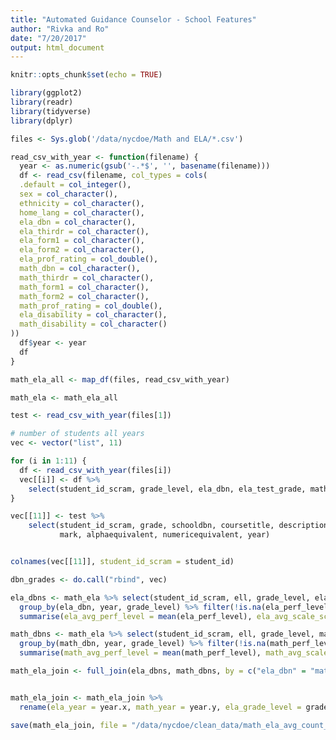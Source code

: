 ```yaml
---
title: "Automated Guidance Counselor - School Features"
author: "Rivka and Ro"
date: "7/20/2017"
output: html_document
---
```


```r
knitr::opts_chunk$set(echo = TRUE)

library(ggplot2)
library(readr)
library(tidyverse)
library(dplyr)

files <- Sys.glob('/data/nycdoe/Math and ELA/*.csv')

read_csv_with_year <- function(filename) {
  year <- as.numeric(gsub('-.*$', '', basename(filename)))
  df <- read_csv(filename, col_types = cols(
  .default = col_integer(),
  sex = col_character(),
  ethnicity = col_character(),
  home_lang = col_character(),
  ela_dbn = col_character(),
  ela_thirdr = col_character(),
  ela_form1 = col_character(),
  ela_form2 = col_character(),
  ela_prof_rating = col_double(),
  math_dbn = col_character(),
  math_thirdr = col_character(),
  math_form1 = col_character(),
  math_form2 = col_character(),
  math_prof_rating = col_double(),
  ela_disability = col_character(),
  math_disability = col_character()
))
  df$year <- year
  df
}

math_ela_all <- map_df(files, read_csv_with_year)

math_ela <- math_ela_all

test <- read_csv_with_year(files[1])

# number of students all years
vec <- vector("list", 11)

for (i in 1:11) {
  df <- read_csv_with_year(files[i])
  vec[[i]] <- df %>%
    select(student_id_scram, grade_level, ela_dbn, ela_test_grade, math_dbn, math_test_grade, year, testing_accomodations)
}

vec[[11]] <- test %>%
    select(student_id_scram, grade, schooldbn, coursetitle, description,
           mark, alphaequivalent, numericequivalent, year)


colnames(vec[[11]], student_id_scram = student_id)

dbn_grades <- do.call("rbind", vec)

```

```r

ela_dbns <- math_ela %>% select(student_id_scram, ell, grade_level, ela_dbn, ela_perf_level, ela_scale_score, testing_accomodations, year) %>%
  group_by(ela_dbn, year, grade_level) %>% filter(!is.na(ela_perf_level), !is.na(ela_scale_score)) %>%
  summarise(ela_avg_perf_level = mean(ela_perf_level), ela_avg_scale_score = mean(ela_scale_score), ela_student_count = n())

math_dbns <- math_ela %>% select(student_id_scram, ell, grade_level, math_dbn, math_perf_level, math_scale_score, testing_accomodations, year) %>%
  group_by(math_dbn, year, grade_level) %>% filter(!is.na(math_perf_level), !is.na(math_scale_score)) %>%
  summarise(math_avg_perf_level = mean(math_perf_level), math_avg_scale_score = mean(math_scale_score), math_student_count = n())

math_ela_join <- full_join(ela_dbns, math_dbns, by = c("ela_dbn" = "math_dbn"))


math_ela_join <- math_ela_join %>%
  rename(ela_year = year.x, math_year = year.y, ela_grade_level = grade_level.x, math_grade_level = grade_level.y)

save(math_ela_join, file = "/data/nycdoe/clean_data/math_ela_avg_count_data_per_school.Rdata")

```